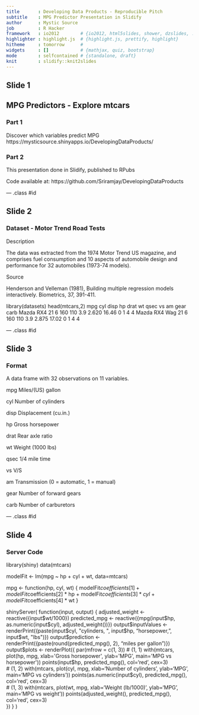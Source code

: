 ```yaml
---
title       : Developing Data Products - Reproducible Pitch
subtitle    : MPG Predictor Presentation in Slidify
author      : Mystic Source
job         : R Hacker
framework   : io2012        # {io2012, html5slides, shower, dzslides, ...}
highlighter : highlight.js  # {highlight.js, prettify, highlight}
hitheme     : tomorrow      # 
widgets     : []            # {mathjax, quiz, bootstrap}
mode        : selfcontained # {standalone, draft}
knit        : slidify::knit2slides
---
```


## Slide 1

## MPG Predictors - Explore mtcars
### Part 1

Discover which variables predict MPG
https://mysticsource.shinyapps.io/DevelopingDataProducts/

### Part 2

This presentation done in Slidify, published to RPubs

Code available at: https://github.com/Sriramjay/DevelopingDataProducts

--- .class #id 

## Slide 2
### Dataset - Motor Trend Road Tests

Description

The data was extracted from the 1974 Motor Trend US magazine, and comprises fuel consumption and 10 aspects of automobile design and performance for 32 automobiles (1973-74 models).

Source

Henderson and Velleman (1981), Building multiple regression models interactively. Biometrics, 37, 391-411.

library(datasets)
head(mtcars,2)
              mpg cyl disp  hp drat    wt  qsec vs am gear carb
Mazda RX4      21   6  160 110  3.9 2.620 16.46  0  1    4    4
Mazda RX4 Wag  21   6  160 110  3.9 2.875 17.02  0  1    4    4

--- .class #id 

## Slide 3
### Format

A data frame with 32 observations on 11 variables.

mpg  Miles/(US) gallon

cyl  Number of cylinders

disp  Displacement (cu.in.)

hp  Gross horsepower

drat  Rear axle ratio

wt  Weight (1000 lbs)

qsec  1/4 mile time

vs  V/S

am  Transmission (0 = automatic, 1 = manual)

gear  Number of forward gears

carb  Number of carburetors

--- .class #id 

## Slide 4
### Server Code

library(shiny)
data(mtcars)

modelFit <- lm(mpg ~ hp + cyl + wt, data=mtcars)

mpg <- function(hp, cyl, wt) {
        modelFit$coefficients[1] + modelFit$coefficients[2] * hp + 
                modelFit$coefficients[3] * cyl + modelFit$coefficients[4] * wt
}

shinyServer(
        function(input, output) {
                adjusted_weight <- reactive({input$wt/1000})
                predicted_mpg <- reactive({mpg(input$hp, as.numeric(input$cyl), adjusted_weight())})
                output$inputValues <- renderPrint({paste(input$cyl, "cylinders, ",
                                                         input$hp, "horsepower, ",
                                                         input$wt, "lbs")})
                output$prediction <- renderPrint({paste(round(predicted_mpg(), 2), "miles per gallon")})
                output$plots <- renderPlot({
                        par(mfrow = c(1, 3))
                        # (1, 1)
                        with(mtcars, plot(hp, mpg,
                                          xlab='Gross horsepower',
                                          ylab='MPG',
                                          main='MPG vs horsepower'))
                        points(input$hp, predicted_mpg(), col='red', cex=3)                 
                        # (1, 2)
                        with(mtcars, plot(cyl, mpg,
                                          xlab='Number of cylinders',
                                          ylab='MPG',
                                          main='MPG vs cylinders'))
                        points(as.numeric(input$cyl), predicted_mpg(), col='red', cex=3)  
                        # (1, 3)
                        with(mtcars, plot(wt, mpg,
                                          xlab='Weight (lb/1000)',
                                          ylab='MPG',
                                          main='MPG vs weight'))
                        points(adjusted_weight(), predicted_mpg(), col='red', cex=3)  
                })
        }
)









